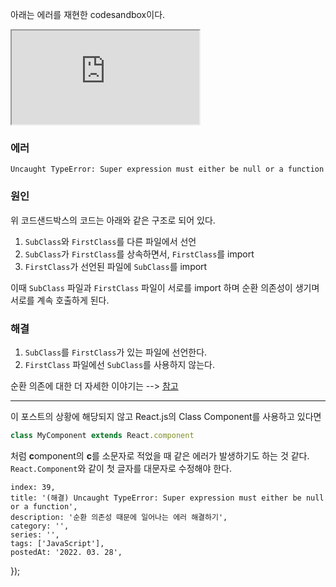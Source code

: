 
아래는 에러를 재현한 codesandbox이다.

<iframe src="https://codesandbox.io/embed/funny-framework-1t25y6?fontsize=14&hidenavigation=1&theme=dark"
        style={{width: "100%", height: '500px', border: 0, borderRadius: '4px', overflow:'hidden'}}
        title="funny-framework-1t25y6"
        allow="accelerometer; ambient-light-sensor; camera; encrypted-media; geolocation; gyroscope; hid; microphone; midi; payment; usb; vr; xr-spatial-tracking"
        sandbox="allow-forms allow-modals allow-popups allow-presentation allow-same-origin allow-scripts"
></iframe>

### 에러
```
Uncaught TypeError: Super expression must either be null or a function
```

### 원인

위 코드샌드박스의 코드는 아래와 같은 구조로 되어 있다.

1. `SubClass`와 `FirstClass`를 다른 파일에서 선언
2. `SubClass`가 `FirstClass`를 상속하면서, `FirstClass`를 import
3. `FirstClass`가 선언된 파일에 `SubClass`를 import

이때 `SubClass` 파일과 `FirstClass` 파일이 서로를 import 하며 순환 의존성이 생기며 서로를 계속 호출하게 된다.

### 해결

1. `SubClass`를 `FirstClass`가 있는 파일에 선언한다.
2. `FirstClass` 파일에선 `SubClass`를 사용하지 않는다.

순환 의존에 대한 더 자세한 이야기는 --> [참고](https://medium.com/content-uneditable/circular-dependencies-in-javascript-a-k-a-coding-is-not-a-rock-paper-scissors-game-9c2a9eccd4bc#.9nppw7oqv)

----

이 포스트의 상황에 해당되지 않고 React.js의 Class Component를 사용하고 있다면

```js
class MyComponent extends React.component
```

처럼 **c**omponent의 **c**를 소문자로 적었을 때 같은 에러가 발생하기도 하는 것 같다. `React.Component`와 같이 첫 글자를 대문자로 수정해야 한다.

    index: 39,
    title: '(해결) Uncaught TypeError: Super expression must either be null or a function',
    description: '순환 의존성 때문에 일어나는 에러 해결하기',
    category: '',
    series: '',
    tags: ['JavaScript'],
    postedAt: '2022. 03. 28',
});
